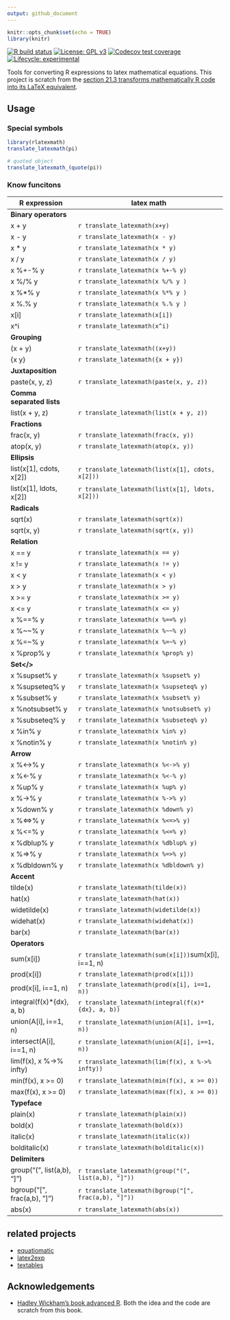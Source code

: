 ```yaml
---
output: github_document
---
```


```r
knitr::opts_chunk$set(echo = TRUE)
library(knitr)
```

[![R build status](https://github.com/yiluheihei/rlatexmath/workflows/R-CMD-check/badge.svg)](https://github.com/yiluheihei/rlatexmath/actions)
[![License: GPL v3](https://img.shields.io/badge/License-GPLv3-blue.svg)](https://github.com/yiluheihei/microbiomeMarker/blob/master/LICENSE.md)
[![Codecov test coverage](https://codecov.io/gh/yiluheihei/rlatexmath/branch/master/graph/badge.svg)](https://codecov.io/gh/yiluheihei/rlatexmath?branch=master)
[![Lifecycle: experimental](https://img.shields.io/badge/lifecycle-experimental-orange.svg)](https://www.tidyverse.org/lifecycle/#experimental)

Tools for converting R expressions to latex mathematical equations. This project
is scratch from the [section 21.3 transforms mathematically R code into its LaTeX
equivalent](https://adv-r.hadley.nz/translation.html#latex).

## Usage

### Special symbols

```r
library(rlatexmath)
translate_latexmath(pi)

# quoted object
translate_latexmath_(quote(pi))
```


### Know funcitons

 R expression     |latex math                                
-------------------|------------------------------------------
<b>Binary operators</b>|
x + y                |`r translate_latexmath(x+y)`
x - y                |`r translate_latexmath(x - y)`
x \* y                |`r translate_latexmath(x * y)`
x / y                |`r translate_latexmath(x / y)`
x %+-% y             |`r translate_latexmath(x %+-% y)`
x %/% y             |`r translate_latexmath(x %/% y )`
x %\*% y             |`r translate_latexmath(x %*% y )`
x %.% y             |`r translate_latexmath(x %.% y )`
x[i]                |`r translate_latexmath(x[i])`
x^i                |`r translate_latexmath(x^i)`
<b>Grouping</b>|
(x + y)             |`r translate_latexmath((x+y))`
{x y}               |`r translate_latexmath({x + y})`
<b>Juxtaposition</b>|
paste(x, y, z)      |`r translate_latexmath(paste(x, y, z))`
<b>Comma separated lists</b>|
list(x + y, z)      |`r translate_latexmath(list(x + y, z))`
<b>Fractions</b>|
frac(x, y)          |`r translate_latexmath(frac(x, y))`
atop(x, y)          |`r translate_latexmath(atop(x, y))`
<b>Ellipsis</b>|
list(x[1], cdots, x[2])|`r translate_latexmath(list(x[1], cdots, x[2]))`
list(x[1], ldots, x[2])|`r translate_latexmath(list(x[1], ldots, x[2]))`
<b>Radicals</b>|
sqrt(x)             |`r translate_latexmath(sqrt(x))`
sqrt(x, y)          |`r translate_latexmath(sqrt(x, y))`
<b>Relation</b>|
x == y              | `r translate_latexmath(x == y)`
x != y              | `r translate_latexmath(x != y)`
x < y              | `r translate_latexmath(x < y)`
x > y              | `r translate_latexmath(x > y)`
x >= y              | `r translate_latexmath(x >= y)`
x <= y              | `r translate_latexmath(x <= y)`
x %==% y              | `r translate_latexmath(x %==% y)`
x %~~% y              | `r translate_latexmath(x %~~% y)`
x %=~% y              | `r translate_latexmath(x %=~% y)`
x %prop% y              | `r translate_latexmath(x %prop% y)`
<b>Set</>|
x %supset% y            | `r translate_latexmath(x %supset% y)`
x %supseteq% y            | `r translate_latexmath(x %supseteq% y)`
x %subset% y            | `r translate_latexmath(x %subset% y)`
x %notsubset% y            | `r translate_latexmath(x %notsubset% y)`
x %subseteq% y            | `r translate_latexmath(x %subseteq% y)`
x %in% y            | `r translate_latexmath(x %in% y)`
x %notin% y            | `r translate_latexmath(x %notin% y)`
<b>Arrow</b> |
x %<->% y          |`r translate_latexmath(x %<->% y)`
x %<-% y           |`r translate_latexmath(x %<-% y)`
x %up% y           |`r translate_latexmath(x %up% y)`
x %->% y           |`r translate_latexmath(x %->% y)`
x %down% y         |`r translate_latexmath(x %down% y)`
x %<=>% y          |`r translate_latexmath(x %<=>% y)`
x %<=% y           |`r translate_latexmath(x %<=% y)`
x %dblup% y        |`r translate_latexmath(x %dblup% y)`
x %=>% y           |`r translate_latexmath(x %=>% y)`
x %dbldown% y      |`r translate_latexmath(x %dbldown% y)`
<b>Accent</b>|
tilde(x)|`r translate_latexmath(tilde(x))`
hat(x)|`r translate_latexmath(hat(x))`
widetilde(x)|`r translate_latexmath(widetilde(x))`
widehat(x)|`r translate_latexmath(widehat(x))`
bar(x)|`r translate_latexmath(bar(x))`
<b>Operators</b>|
sum(x[i])| `r translate_latexmath(sum(x[i]))`sum(x[i], i==1, n)| `r translate_latexmath(sum(x[i], i==1, n))`
prod(x[i])| `r translate_latexmath(prod(x[i]))`
prod(x[i], i==1, n)| `r translate_latexmath(prod(x[i], i==1, n))`
integral(f(x)\*{dx}, a, b)| `r translate_latexmath(integral(f(x)*{dx}, a, b))`
union(A[i], i==1, n)| `r translate_latexmath(union(A[i], i==1, n))`
intersect(A[i], i==1, n)| `r translate_latexmath(union(A[i], i==1, n))`
lim(f(x), x %->% infty)| `r translate_latexmath(lim(f(x), x %->% infty))`
min(f(x), x >= 0)|`r translate_latexmath(min(f(x), x >= 0))`
max(f(x), x >= 0)|`r translate_latexmath(max(f(x), x >= 0))`
<b>Typeface</b>|
plain(x)| `r translate_latexmath(plain(x))`
bold(x)| `r translate_latexmath(bold(x))`
italic(x)| `r translate_latexmath(italic(x))`
bolditalic(x)| `r translate_latexmath(bolditalic(x))`
<b>Delimiters</b>|
group("(", list(a,b), "]")|`r translate_latexmath(group("(", list(a,b), "]"))`
bgroup("[", frac(a,b), "]")|`r translate_latexmath(bgroup("[", frac(a,b), "]"))`
abs(x)| `r translate_latexmath(abs(x))`

## related projects

- [equatiomatic](https://github.com/datalorax/equatiomatic)
- [latex2exp](https://github.com/stefano-meschiari/latex2exp)
- [textables](https://github.com/setzler/textables)

## Acknowledgements

- [Hadley Wickham's book advanced R](https://adv-r.hadley.nz/translation.html#latex). 
Both the idea and the code are scratch from this book.

